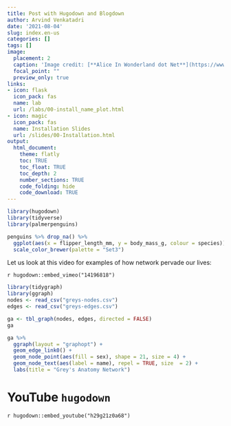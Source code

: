 ```yaml
---
title: Post with Hugodown and Blogdown
author: Arvind Venkatadri
date: '2021-08-04'
slug: index.en-us
categories: []
tags: []
image:
  placement: 2
  caption: 'Image credit: [**Alice In Wonderland dot Net**](https://www.alice-in-wonderland.net/)'
  focal_point: ""
  preview_only: true
links:
- icon: flask
  icon_pack: fas
  name: lab
  url: /labs/00-install_name_plot.html
- icon: magic
  icon_pack: fas
  name: Installation Slides
  url: /slides/00-Installation.html
output:
  html_document:
    theme: flatly
    toc: TRUE
    toc_float: TRUE
    toc_depth: 2
    number_sections: TRUE
    code_folding: hide
    code_download: TRUE
---
```


```r
library(hugodown)
library(tidyverse)
library(palmerpenguins)
```

```r
penguins %>% drop_na() %>% 
  ggplot(aes(x = flipper_length_mm, y = body_mass_g, colour = species)) + geom_point() + 
  scale_color_brewer(palette = "Set3")
```

Let us look at this video for examples of how network pervade our lives:

`r hugodown::embed_vimeo("14196818")`


```r
library(tidygraph)
library(ggraph)
nodes <- read_csv("greys-nodes.csv")
edges <- read_csv("greys-edges.csv")

ga <- tbl_graph(nodes, edges, directed = FALSE) 
ga

ga %>%
  ggraph(layout = "graphopt") +
  geom_edge_link0() +
  geom_node_point(aes(fill = sex), shape = 21, size = 4) +
  geom_node_text(aes(label = name), repel = TRUE, size  = 2) +
  labs(title = "Grey's Anatomy Network")
```



# YouTube `hugodown`


`r hugodown::embed_youtube("h29g21z0a68")`





